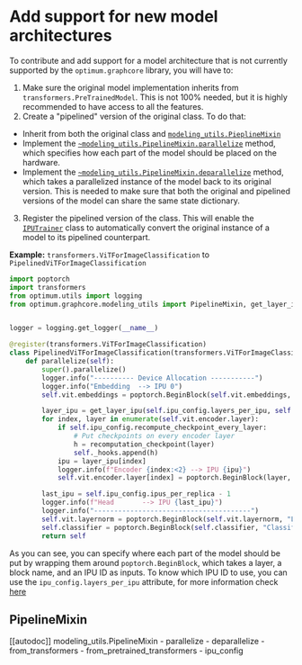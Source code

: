 <!---
Copyright 2022 The HuggingFace Team. All rights reserved.

Licensed under the Apache License, Version 2.0 (the "License");
you may not use this file except in compliance with the License.
You may obtain a copy of the License at

    http://www.apache.org/licenses/LICENSE-2.0

Unless required by applicable law or agreed to in writing, software
distributed under the License is distributed on an "AS IS" BASIS,
WITHOUT WARRANTIES OR CONDITIONS OF ANY KIND, either express or implied.
See the License for the specific language governing permissions and
limitations under the License.
-->

# Add support for new model architectures

To contribute and add support for a model architecture that is not currently supported by the `optimum.graphcore` library, you will have to:

1. Make sure the original model implementation inherits from `transformers.PreTrainedModel`. This is not 100% needed, but it is highly recommended to have access to all the features.
2. Create a "pipelined" version of the original class. To do that:
  - Inherit from both the original class and [`modeling_utils.PieplineMixin`](https://huggingface.co/docs/optimum/graphcore/add_support_for_new_model#optimum.graphcore.modeling_utils.PipelineMixin)
  - Implement the [`~modeling_utils.PipelineMixin.parallelize`](https://huggingface.co/docs/optimum/graphcore/add_support_for_new_model#optimum.graphcore.modeling_utils.PipelineMixin.parallelize) method, which specifies how each part of the model should be placed on the hardware.
  - Implement the [`~modeling_utils.PipelineMixin.deparallelize`](https://huggingface.co/docs/optimum/graphcore/add_support_for_new_model#optimum.graphcore.modeling_utils.PipelineMixin.deparallelize) method, which takes a parallelized instance of the model back to its original version. This is needed to make sure that both the original and pipelined versions of the model can share the same state dictionary.
3. Register the pipelined version of the class. This will enable the [`IPUTrainer`](https://huggingface.co/docs/optimum/graphcore/trainer#optimum.graphcore.IPUTrainer) class to automatically convert the original instance of a model to its pipelined counterpart.

**Example:** `transformers.ViTForImageClassification` to `PipelinedViTForImageClassification`

```python
import poptorch
import transformers
from optimum.utils import logging
from optimum.graphcore.modeling_utils import PipelineMixin, get_layer_ipu, recomputation_checkpoint, register


logger = logging.get_logger(__name__)

@register(transformers.ViTForImageClassification)
class PipelinedViTForImageClassification(transformers.ViTForImageClassification, PipelineMixin):
    def parallelize(self):
        super().parallelize()
        logger.info("---------- Device Allocation -----------")
        logger.info("Embedding  --> IPU 0")
        self.vit.embeddings = poptorch.BeginBlock(self.vit.embeddings, "Embedding", ipu_id=0)

        layer_ipu = get_layer_ipu(self.ipu_config.layers_per_ipu, self.vit.encoder.layer)
        for index, layer in enumerate(self.vit.encoder.layer):
            if self.ipu_config.recompute_checkpoint_every_layer:
                # Put checkpoints on every encoder layer
                h = recomputation_checkpoint(layer)
                self._hooks.append(h)
            ipu = layer_ipu[index]
            logger.info(f"Encoder {index:<2} --> IPU {ipu}")
            self.vit.encoder.layer[index] = poptorch.BeginBlock(layer, f"Encoder{index}", ipu_id=ipu)

        last_ipu = self.ipu_config.ipus_per_replica - 1
        logger.info(f"Head       --> IPU {last_ipu}")
        logger.info("---------------------------------------")
        self.vit.layernorm = poptorch.BeginBlock(self.vit.layernorm, "LayerNorm", ipu_id=last_ipu)
        self.classifier = poptorch.BeginBlock(self.classifier, "Classifier", ipu_id=last_ipu)
        return self
```

As you can see, you can specify where each part of the model should be put by wrapping them around `poptorch.BeginBlock`, which takes a layer, a block name, and an IPU ID as inputs.
To know which IPU ID to use, you can use the `ipu_config.layers_per_ipu` attribute, for more information check [here](ipu_config.mdx#IPUConfig)


## PipelineMixin

[[autodoc]] modeling_utils.PipelineMixin
    - parallelize
    - deparallelize
    - from_transformers
    - from_pretrained_transformers
    - ipu_config
